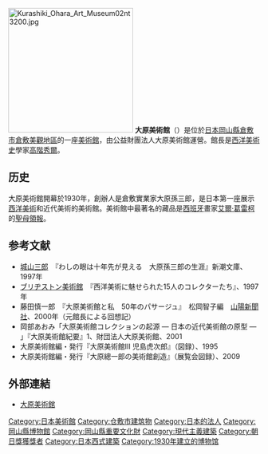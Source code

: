 [[File:Kurashiki_Ohara_Art_Museum02nt3200.jpg|250px]]
'''大原美術館'''（{{lang-ja|おおはらびじゅつかん}}）是位於[[日本|日本]][[岡山縣|岡山縣]][[倉敷市|倉敷市]][[倉敷美觀地區|倉敷美觀地區]]的一座[[美術館|美術館]]，由公益財團法人大原美術館運營。館長是[[西洋美術史|西洋美術史]]學家[[高階秀爾|高階秀爾]]。

==历史==
大原美術館開幕於1930年，創辦人是倉敷實業家大原孫三郎，是日本第一座展示[[西洋美術|西洋美術]]和近代美術的美術館。美術館中最著名的藏品是[[西班牙|西班牙]]畫家[[艾爾·葛雷柯|艾爾·葛雷柯]]的[[聖母領報|聖母領報]]。

== 参考文献 ==
* [[城山三郎|城山三郎]]　『わしの眼は十年先が見える　大原孫三郎の生涯』新潮文庫、1997年
* [[ブリヂストン美術館|ブリヂストン美術館]]　『西洋美術に魅せられた15人のコレクターたち』、1997年
* 藤田慎一郎　『大原美術館と私　50年のパサージュ』　松岡智子編　[[山陽新聞社|山陽新聞社]]、2000年（元館長による回想記）
* 岡部あおみ「大原美術館コレクションの起源 ― 日本の近代美術館の原型 ― 」『大原美術館紀要』1、財団法人大原美術館、2001
* 大原美術館編・発行『大原美術館III 児島虎次郎』（図録）、1995
* 大原美術館編・発行『大原總一郎の美術館創造』（展覧会図録）、2009
== 外部連結 ==
{{Commonscat|Ohara Museum of Art}}
* [http://www.ohara.or.jp/ 大原美術館] {{Wayback|url=http://www.ohara.or.jp/ |date=20210302104426 }}

[[Category:日本美術館|Category:日本美術館]]
[[Category:仓敷市建筑物|Category:仓敷市建筑物]]
[[Category:日本的法人|Category:日本的法人]]
[[Category:岡山縣博物館|Category:岡山縣博物館]]
[[Category:岡山縣重要文化財|Category:岡山縣重要文化財]]
[[Category:現代主義建築|Category:現代主義建築]]
[[Category:朝日獎獲獎者|Category:朝日獎獲獎者]]
[[Category:日本西式建築|Category:日本西式建築]]
[[Category:1930年建立的博物馆|Category:1930年建立的博物馆]]